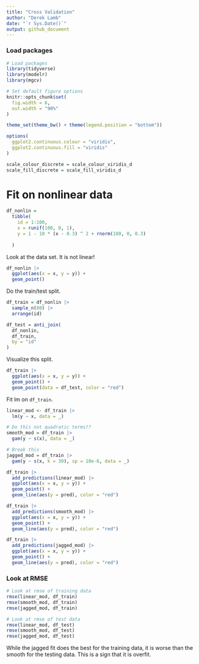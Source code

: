 ```yaml
---
title: "Cross Validation"
author: "Derek Lamb"
date: "`r Sys.Date()`"
output: github_document
---
```

### Load packages
```r
# Load packages
library(tidyverse)
library(modelr)
library(mgcv)

# Set default figure options
knitr::opts_chunk$set(
  fig.width = 6,
  out.width = "90%"
)

theme_set(theme_bw() + theme(legend.position = "bottom"))

options(
  ggplot2.continuous.colour = "viridis",
  ggplot2.continuous.fill = "viridis"
)

scale_colour_discrete = scale_colour_viridis_d
scale_fill_discrete = scale_fill_viridis_d
```

# Fit on nonlinear data
```r
df_nonlin = 
  tibble(
    id = 1:100,
    x = runif(100, 0, 1),
    y = 1 - 10 * (x - 0.3) ^ 2 + rnorm(100, 0, 0.3)
    
  )
```

Look at the data set. It is not linear!
```r
df_nonlin |> 
  ggplot(aes(x = x, y = y)) + 
  geom_point()
```

Do the train/test split.

```r
df_train = df_nonlin |> 
  sample_n(80) |> 
  arrange(id)

df_test = anti_join(
  df_nonlin,
  df_train,
  by = "id"
)
```

Visualize this split.
```r
df_train |> 
  ggplot(aes(x = x, y = y)) +
  geom_point() +
  geom_point(data = df_test, color = "red")
```

Fit lm on `df_train`.
```r
linear_mod <- df_train |> 
  lm(y ~ x, data = _)

# Do this not quadratic terms??
smooth_mod = df_train |> 
  gam(y ~ s(x), data = _)

# Break this
jagged_mod = df_train |> 
  gam(y ~ s(x, k = 30), sp = 10e-6, data = _)
```

```r
df_train |> 
  add_predictions(linear_mod) |> 
  ggplot(aes(x = x, y = y)) +
  geom_point() + 
  geom_line(aes(y = pred), color = "red")
```

```r
df_train |> 
  add_predictions(smooth_mod) |> 
  ggplot(aes(x = x, y = y)) +
  geom_point() + 
  geom_line(aes(y = pred), color = "red")
```

```r
df_train |> 
  add_predictions(jagged_mod) |> 
  ggplot(aes(x = x, y = y)) +
  geom_point() + 
  geom_line(aes(y = pred), color = "red")
```

### Look at RMSE
```r
# Look at rmse of training data
rmse(linear_mod, df_train)
rmse(smooth_mod, df_train)
rmse(jagged_mod, df_train)

# Look at rmse of test data
rmse(linear_mod, df_test)
rmse(smooth_mod, df_test)
rmse(jagged_mod, df_test)

```

While the jagged fit does the best for the training data, it is worse than the smooth for the testing data. This is a sign that it is overfit.